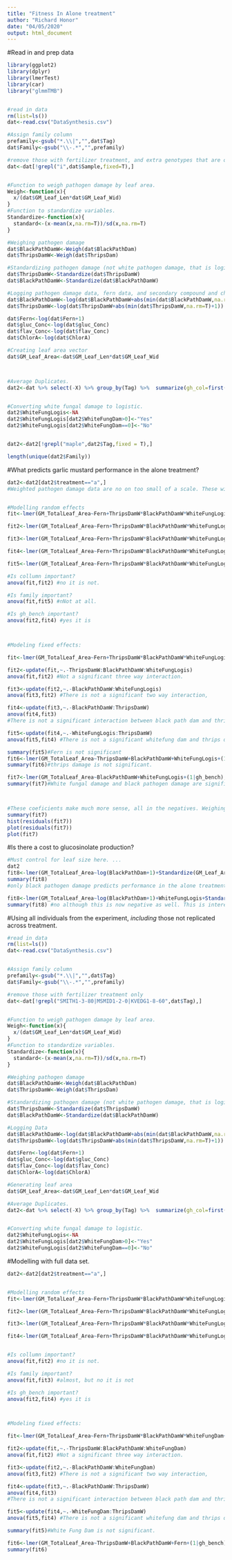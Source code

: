 ```yaml
---
title: "Fitness In Alone treatment"
author: "Richard Honor"
date: "04/05/2020"
output: html_document
---
```


#Read in and prep data
```r
library(ggplot2)
library(dplyr)
library(lmerTest)
library(car)
library("glmmTMB")


#read in data
rm(list=ls())
dat<-read.csv("DataSynthesis.csv")

#Assign family column
prefamily<-gsub("*.\\|","",dat$Tag)
dat$Family<-gsub("\\-.*","",prefamily)

#remove those with fertilizer treatment, and extra genotypes that are only in the alone treatment. 
dat<-dat[!grepl("i",dat$Sample,fixed=T),]


#Function to weigh pathogen damage by leaf area. 
Weigh<-function(x){
  x/(dat$GM_Leaf_Len*dat$GM_Leaf_Wid)
}
#Function to standardize variables. 
Standardize<-function(x){
  standard<-(x-mean(x,na.rm=T))/sd(x,na.rm=T)
}

#Weighing pathogen damage
dat$BlackPathDamW<-Weigh(dat$BlackPathDam)
dat$ThripsDamW<-Weigh(dat$ThripsDam)

#Standardizing pathogen damage (not white pathogen damage, that is logistic)
dat$ThripsDamW<-Standardize(dat$ThripsDamW)
dat$BlackPathDamW<-Standardize(dat$BlackPathDamW)

#Logging pathogen damage data, fern data, and secondary compound and chlorophyll data as they are all skewed. 
dat$BlackPathDamW<-log(dat$BlackPathDamW+abs(min(dat$BlackPathDamW,na.rm=T)+1))
dat$ThripsDamW<-log(dat$ThripsDamW+abs(min(dat$ThripsDamW,na.rm=T)+1))

dat$Fern<-log(dat$Fern+1)
dat$gluc_Conc<-log(dat$gluc_Conc)
dat$flav_Conc<-log(dat$flav_Conc)
dat$ChlorA<-log(dat$ChlorA)

#Creating leaf area vector 
dat$GM_Leaf_Area<-dat$GM_Leaf_Len*dat$GM_Leaf_Wid



#Average Duplicates. 
dat2<-dat %>% select(-X) %>% group_by(Tag) %>%  summarize(gh_col=first(gh_col),gh_bench=first(gh_bench),treatment=first(treatment),GA3=first(GA3),Family=first(Family),Maple_StemHeight_End=mean(Maple_StemHeight_End),Maple_LeafNum_End=mean(Maple_LeafNum_End),maple_leaf_length_0=mean(maple_leaf_length_0),maple_leaves_0=mean(maple_leaves_0),Maple_TotalLeafArea_End=mean(Maple_TotalLeafArea_End),MapleDamage=mean(Maple_Damage_End),Fern=first(Fern),gluc_Conc=mean(gluc_Conc),flav_Conc=mean(flav_Conc),maple_height_0=mean(maple_height_0),ChlorA=mean(ChlorA), GM_TotalLeaf_Area=first(GM_TotalLeaf_Area),ThripsDam=mean(ThripsDam),BlackPathDam=mean(BlackPathDam),WhiteFungDam=mean(WhiteFungDam),BlackPathDamW=mean(BlackPathDamW),ThripsDamW=mean(ThripsDamW),GM_Leaf_Area=mean(GM_Leaf_Area))


#Converting white fungal damage to logistic. 
dat2$WhiteFungLogis<-NA
dat2$WhiteFungLogis[dat2$WhiteFungDam>0]<-"Yes"
dat2$WhiteFungLogis[dat2$WhiteFungDam==0]<-"No"


dat2<-dat2[!grepl("maple",dat2$Tag,fixed = T),]

length(unique(dat2$Family))

```



#What predicts garlic mustard performance in the alone treatment? 
```r
dat2<-dat2[dat2$treatment=="a",]
#Weighted pathogen damage data are no on too small of a scale. These will be standardized. 


#Modelling random effects 
fit<-lmer(GM_TotalLeaf_Area~Fern+ThripsDamW*BlackPathDamW*WhiteFungLogis+(1|Family)+(1|gh_bench/gh_col),data=dat2)

fit2<-lmer(GM_TotalLeaf_Area~Fern+ThripsDamW*BlackPathDamW*WhiteFungLogis+(1|Family)+(1|gh_bench),data=dat2)

fit3<-lmer(GM_TotalLeaf_Area~Fern+ThripsDamW*BlackPathDamW*WhiteFungLogis+(1|gh_bench/gh_col),data=dat2)

fit4<-lmer(GM_TotalLeaf_Area~Fern+ThripsDamW*BlackPathDamW*WhiteFungLogis+(1|Family),data=dat2)

fit5<-lmer(GM_TotalLeaf_Area~Fern+ThripsDamW*BlackPathDamW*WhiteFungLogis+(1|gh_bench),data=dat2)

#Is collumn important?
anova(fit,fit2) #no it is not.

#Is family important? 
anova(fit,fit5) #nNot at all. 

#Is gh_bench important? 
anova(fit2,fit4) #yes it is



#Modeling fixed effects: 

fit<-lmer(GM_TotalLeaf_Area~Fern+ThripsDamW*BlackPathDamW*WhiteFungLogis+(1|gh_bench),data=dat2)

fit2<-update(fit,~.-ThripsDamW:BlackPathDamW:WhiteFungLogis)
anova(fit,fit2) #Not a significant three way interaction.

fit3<-update(fit2,~.-BlackPathDamW:WhiteFungLogis)
anova(fit3,fit2) #There is not a significant two way interaction, 

fit4<-update(fit3,~.-BlackPathDamW:ThripsDamW)
anova(fit4,fit3)
#There is not a significant interaction between black path dam and thrips dam. 

fit5<-update(fit4,~.-WhiteFungLogis:ThripsDamW)
anova(fit5,fit4) #There is not a significant whitefung dam and thrips dam interaction. 

summary(fit5)#Fern is not significant
fit6<-lmer(GM_TotalLeaf_Area~ThripsDamW+BlackPathDamW+WhiteFungLogis+(1|gh_bench),data=dat2)
summary(fit6)#thrips damage is not significant. 

fit7<-lmer(GM_TotalLeaf_Area~BlackPathDamW+WhiteFungLogis+(1|gh_bench),data=dat2)
summary(fit7)#White fungal damage and black pathogen damage are significant. 



#These coeficients make much more sense, all in the negatives. Weighing was the appropriate thing to do. This should be done in models that predict pathogen response to glucosinolates and flavonoids. - Chlorophyll concentration should be used in those models as well. 
summary(fit7)
hist(residuals(fit7))
plot(residuals(fit7))
plot(fit7)
```

#Is there a cost to glucosinolate production?
```r
#Must control for leaf size here. ...
dat2
fit8<-lmer(GM_TotalLeaf_Area~log(BlackPathDam+1)+Standardize(GM_Leaf_Area)+WhiteFungLogis+gluc_Conc+(1|gh_bench),data=dat2)
summary(fit8)
#only black pathogen damage predicts performance in the alone treatment. #No it is not, although... there is a negative slope....

fit8<-lmer(GM_TotalLeaf_Area~log(BlackPathDam+1)+WhiteFungLogis+Standardize(GM_Leaf_Area)+flav_Conc+(1|gh_bench),data=dat2)
summary(fit8) #no although this is now negative as well. This is interesting as it is the opposite of what was observed in the maple treatment. 


```



#Using all individuals from the experiment, *including* those not replicated across treatment. 
```r
#read in data
rm(list=ls())
dat<-read.csv("DataSynthesis.csv")


#Assign family column
prefamily<-gsub("*.\\|","",dat$Tag)
dat$Family<-gsub("\\-.*","",prefamily)

#remove those with fertilizer treatment only
dat<-dat[!grepl("SMITH1-3-80|MSMID1-2-0|KVEDG1-8-60",dat$Tag),]


#Function to weigh pathogen damage by leaf area. 
Weigh<-function(x){
  x/(dat$GM_Leaf_Len*dat$GM_Leaf_Wid)
}
#Function to standardize variables. 
Standardize<-function(x){
  standard<-(x-mean(x,na.rm=T))/sd(x,na.rm=T)
}

#Weighing pathogen damage
dat$BlackPathDamW<-Weigh(dat$BlackPathDam)
dat$ThripsDamW<-Weigh(dat$ThripsDam)

#Standardizing pathogen damage (not white pathogen damage, that is logistic)
dat$ThripsDamW<-Standardize(dat$ThripsDamW)
dat$BlackPathDamW<-Standardize(dat$BlackPathDamW)

#Logging Data
dat$BlackPathDamW<-log(dat$BlackPathDamW+abs(min(dat$BlackPathDamW,na.rm=T)+1))
dat$ThripsDamW<-log(dat$ThripsDamW+abs(min(dat$ThripsDamW,na.rm=T)+1))

dat$Fern<-log(dat$Fern+1)
dat$gluc_Conc<-log(dat$gluc_Conc)
dat$flav_Conc<-log(dat$flav_Conc)
dat$ChlorA<-log(dat$ChlorA)

#Generating leaf area
dat$GM_Leaf_Area<-dat$GM_Leaf_Len*dat$GM_Leaf_Wid

#Average Duplicates. 
dat2<-dat %>% select(-X) %>% group_by(Tag) %>%  summarize(gh_col=first(gh_col),gh_bench=first(gh_bench),treatment=first(treatment),GA3=first(GA3),Family=first(Family),Maple_StemHeight_End=mean(Maple_StemHeight_End),Maple_LeafNum_End=mean(Maple_LeafNum_End),maple_leaf_length_0=mean(maple_leaf_length_0),maple_leaves_0=mean(maple_leaves_0),Maple_TotalLeafArea_End=mean(Maple_TotalLeafArea_End),MapleDamage=mean(Maple_Damage_End),Fern=first(Fern),gluc_Conc=mean(gluc_Conc),flav_Conc=mean(flav_Conc),maple_height_0=mean(maple_height_0),ChlorA=mean(ChlorA), GM_TotalLeaf_Area=first(GM_TotalLeaf_Area),ThripsDam=mean(ThripsDam),BlackPathDam=mean(BlackPathDam),WhiteFungDam=mean(WhiteFungDam),BlackPathDamW=mean(BlackPathDamW),ThripsDamW=mean(ThripsDamW),GM_Leaf_Area=mean(GM_Leaf_Area))


#Converting white fungal damage to logistic. 
dat2$WhiteFungLogis<-NA
dat2$WhiteFungLogis[dat2$WhiteFungDam>0]<-"Yes"
dat2$WhiteFungLogis[dat2$WhiteFungDam==0]<-"No"
```


#Modelling with full data set. 
```r
dat2<-dat2[dat2$treatment=="a",]


#Modelling random effects 
fit<-lmer(GM_TotalLeaf_Area~Fern+ThripsDamW*BlackPathDamW*WhiteFungLogis+(1|Family)+(1|gh_bench/gh_col),data=dat2)

fit2<-lmer(GM_TotalLeaf_Area~Fern+ThripsDamW*BlackPathDamW*WhiteFungLogis+(1|Family)+(1|gh_bench),data=dat2)

fit3<-lmer(GM_TotalLeaf_Area~Fern+ThripsDamW*BlackPathDamW*WhiteFungLogis+(1|gh_bench/gh_col),data=dat2)

fit4<-lmer(GM_TotalLeaf_Area~Fern+ThripsDamW*BlackPathDamW*WhiteFungLogis+(1|Family),data=dat2)


#Is collumn important?
anova(fit,fit2) #no it is not.

#Is family important? 
anova(fit,fit3) #almost, but no it is not

#Is gh_bench important? 
anova(fit2,fit4) #yes it is



#Modeling fixed effects: 

fit<-lmer(GM_TotalLeaf_Area~Fern+ThripsDamW*BlackPathDamW*WhiteFungDam+(1|gh_bench),data=dat2)

fit2<-update(fit,~.-ThripsDamW:BlackPathDamW:WhiteFungDam)
anova(fit,fit2) #Not a significant three way interaction.

fit3<-update(fit2,~.-BlackPathDamW:WhiteFungDam)
anova(fit3,fit2) #There is not a significant two way interaction, 

fit4<-update(fit3,~.-BlackPathDamW:ThripsDamW)
anova(fit4,fit3)
#There is not a significant interaction between black path dam and thrips dam. 

fit5<-update(fit4,~.-WhiteFungDam:ThripsDamW)
anova(fit5,fit4) #There is not a significant whitefung dam and thrips dam interaction. 

summary(fit5)#White Fung Dam is not significant.

fit6<-lmer(GM_TotalLeaf_Area~ThripsDamW+BlackPathDamW+Fern+(1|gh_bench),data=dat2)
summary(fit6)
```


